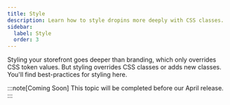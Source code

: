 ```yaml
---
title: Style
description: Learn how to style dropins more deeply with CSS classes.
sidebar:
  label: Style
  order: 3
---
```


Styling your storefront goes deeper than branding, which only overrides CSS token values. But styling overrides CSS classes or adds new classes. You'll find best-practices for styling here.

:::note[Coming Soon]
This topic will be completed before our April release.
:::
